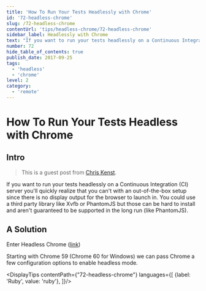 ```yaml
---
title: 'How To Run Your Tests Headlessly with Chrome'
id: '72-headless-chrome'
slug: /72-headless-chrome
contentUrl: 'tips/headless-chrome/72-headless-chrome'
sidebar_label: Headlessly with Chrome
text: "If you want to run your tests headlessly on a Continuous Integration (CI) server you'll quickly realize that you can't with an out-of-the-box setup since there is no display output for the browser to launch in."
number: 72
hide_table_of_contents: true
publish_date: 2017-09-25
tags:
  - 'headless'
  - 'chrome'
level: 2
category:
  - 'remote'
---
```


# How To Run Your Tests Headless with Chrome

## Intro

> This is a guest post from [Chris Kenst](https://twitter.com/ckenst).

If you want to run your tests headlessly on a Continuous Integration (CI) server you'll quickly realize that you
can't with an out-of-the-box setup since there is no display output for the browser to launch in. You could use a
third party library like Xvfb or PhantomJS but those can be hard to install and aren't guaranteed to be supported
in the long run (like PhantomJS).

## A Solution

Enter Headless Chrome ([link](https://chromium.googlesource.com/chromium/src/+/lkgr/headless/README.md))

Starting with Chrome 59 (Chrome 60 for Windows) we can pass Chrome a few configuration options to enable headless mode.



<DisplayTips contentPath={"72-headless-chrome"} languages={[
    {label: 'Ruby', value: 'ruby'},
]}/>


